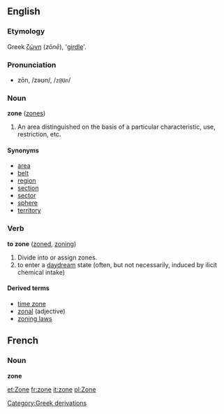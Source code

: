 ==English==
===Etymology===
Greek [[ζώνη]] (''z&#333;n&#275;''), '[[girdle]]'.

===Pronunciation===
*zōn, /zəʊn/, /<tt>z@Un</tt>/

===Noun===
'''zone''' ([[zones]])

# An area distinguished on the basis of a particular characteristic, use, restriction, etc.

====Synonyms====
*[[area]]
*[[belt]]
*[[region]]
*[[section]]
*[[sector]]
*[[sphere]]
*[[territory]]

===Verb===
'''to zone'''  ([[zoned]], [[zoning]])
# Divide into or assign zones.
# to enter a [[daydream]] state (often, but not necessarily, induced by ilicit chemical intake)

====Derived terms====
*[[time zone]]
*[[zonal]] (adjective)
*[[zoning laws]]


==French==
===Noun===
'''zone'''

[[Category:Greek derivations]]

[[et:Zone]]
[[fr:zone]]
[[it:zone]]
[[pl:Zone]]